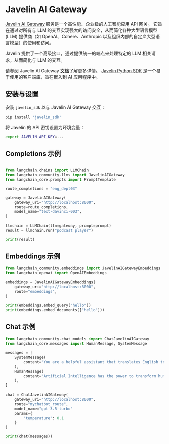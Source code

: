 # Javelin AI Gateway

[Javelin AI Gateway](https://www.getjavelin.io) 服务是一个高性能、企业级的人工智能应用 API 网关。
它旨在通过对所有与 LLM 的交互实现强大的访问安全，从而简化各种大型语言模型 (LLM) 提供商（如 OpenAI、Cohere、Anthropic 以及组织内部的自定义大型语言模型）的使用和访问。

Javelin 提供了一个高级接口，通过提供统一的端点来处理特定的 LLM 相关请求，从而简化与 LLM 的交互。

请参阅 Javelin AI Gateway [文档](https://docs.getjavelin.io)了解更多详情。
[Javelin Python SDK](https://www.github.com/getjavelin/javelin-python) 是一个易于使用的客户端库，旨在嵌入到 AI 应用程序中。

## 安装与设置

安装 `javelin_sdk` 以与 Javelin AI Gateway 交互：

```sh
pip install 'javelin_sdk'
```

将 Javelin 的 API 密钥设置为环境变量：

```sh
export JAVELIN_API_KEY=...
```

## Completions 示例

```python

from langchain.chains import LLMChain
from langchain_community.llms import JavelinAIGateway
from langchain_core.prompts import PromptTemplate

route_completions = "eng_dept03"

gateway = JavelinAIGateway(
    gateway_uri="http://localhost:8000",
    route=route_completions,
    model_name="text-davinci-003",
)

llmchain = LLMChain(llm=gateway, prompt=prompt)
result = llmchain.run("podcast player")

print(result)

```

## Embeddings 示例

```python
from langchain_community.embeddings import JavelinAIGatewayEmbeddings
from langchain_openai import OpenAIEmbeddings

embeddings = JavelinAIGatewayEmbeddings(
    gateway_uri="http://localhost:8000",
    route="embeddings",
)

print(embeddings.embed_query("hello"))
print(embeddings.embed_documents(["hello"]))
```

## Chat 示例
```python
from langchain_community.chat_models import ChatJavelinAIGateway
from langchain_core.messages import HumanMessage, SystemMessage

messages = [
    SystemMessage(
        content="You are a helpful assistant that translates English to French."
    ),
    HumanMessage(
        content="Artificial Intelligence has the power to transform humanity and make the world a better place"
    ),
]

chat = ChatJavelinAIGateway(
    gateway_uri="http://localhost:8000",
    route="mychatbot_route",
    model_name="gpt-3.5-turbo"
    params={
        "temperature": 0.1
    }
)

print(chat(messages))

```